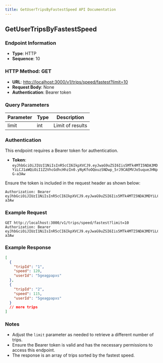 ```yaml
---
title: GetUserTripsByFastestSpeed API Documentation
---
```


## GetUserTripsByFastestSpeed

### Endpoint Information

- **Type**: HTTP
- **Sequence**: 10

### HTTP Method: GET

- **URL**: [http://localhost:3000/v1/trips/speed/fastest?limit=10](http://localhost:3000/v1/trips/speed/fastest?limit=10)
- **Request Body**: None
- **Authentication**: Bearer token

### Query Parameters

| Parameter | Type | Description      |
| --------- | ---- | ---------------- |
| limit     | int  | Limit of results |

### Authentication

This endpoint requires a Bearer token for authentication.

- **Token**: `eyJhbGciOiJIUzI1NiIsInR5cCI6IkpXVCJ9.eyJwaG9uZSI6Iis5MTk4MTI5NDA3MDYiLCJ1aWQiOiI1Z2VhcGdhcHhzIn0.yNyKfoOQouzSNDwp_5rJ9CAEMVJo5uqueJHNpG-a3Aw`

Ensure the token is included in the request header as shown below:

```http
Authorization: Bearer eyJhbGciOiJIUzI1NiIsInR5cCI6IkpXVCJ9.eyJwaG9uZSI6Iis5MTk4MTI5NDA3MDYiLCJ1aWQiOiI1Z2VhcGdhcHhzIn0.yNyKfoOQouzSNDwp_5rJ9CAEMVJo5uqueJHNpG-a3Aw
```

### Example Request

```http
GET http://localhost:3000/v1/trips/speed/fastest?limit=10
Authorization: Bearer eyJhbGciOiJIUzI1NiIsInR5cCI6IkpXVCJ9.eyJwaG9uZSI6Iis5MTk4MTI5NDA3MDYiLCJ1aWQiOiI1Z2VhcGdhcHhzIn0.yNyKfoOQouzSNDwp_5rJ9CAEMVJo5uqueJHNpG-a3Aw
```

### Example Response

```json
[
  {
    "tripId": "1",
    "speed": 120,
    "userId": "5geagpapxs"
  },
  {
    "tripId": "2",
    "speed": 115,
    "userId": "5geagpapxs"
  }
  // more trips
]
```

### Notes

- Adjust the `limit` parameter as needed to retrieve a different number of trips.
- Ensure the Bearer token is valid and has the necessary permissions to access this endpoint.
- The response is an array of trips sorted by the fastest speed.